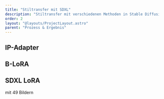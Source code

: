 ```yaml
---
title: "Stiltransfer mit SDXL"
description: "Stiltransfer mit verschiedenen Methoden in Stable Diffusion XL in ComfyUI"
order: 2
layout: "@layouts/ProjectLayout.astro"
parent: "Prozess & Ergebnis"
---
```



## IP-Adapter

## B-LoRA

<Reference 
  title="B-LoRA: Efficient Fine-Tuning of Large Diffusion Models with Balanced Low-Rank Adaptation" 
  authors="Wang, Y., Zhang, L., Lin, J., & Liu, Z." 
  year="2024" 
  link="https://arxiv.org/abs/2405.13495" />


## SDXL LoRA 
mit 49 Bildern

<Reference 
  title="OneTrainer" 
  type="github"
  authors=" Nerogar" 
  year="2025" 
  link="https://github.com/Nerogar/OneTrainer" />

  